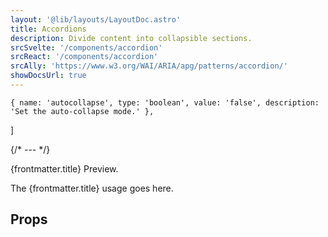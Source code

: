 ```yaml
---
layout: '@lib/layouts/LayoutDoc.astro'
title: Accordions
description: Divide content into collapsible sections.
srcSvelte: '/components/accordion'
srcReact: '/components/accordion'
srcAlly: 'https://www.w3.org/WAI/ARIA/apg/patterns/accordion/'
showDocsUrl: true
---
```




    { name: 'autocollapse', type: 'boolean', value: 'false', description: 'Set the auto-collapse mode.' },
]

{/* --- */}

<div class="docs-card-outlined-centered p-8">
    <p>{frontmatter.title} Preview.</p>
</div>

The {frontmatter.title} usage goes here.

## Props

<Table data={tableData} tonalCol />